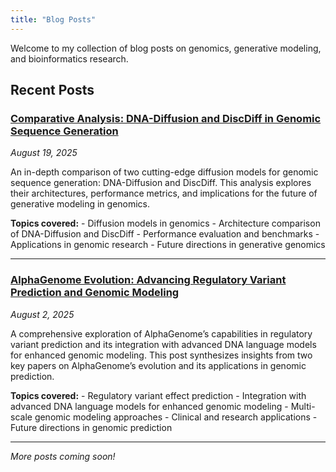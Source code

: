```yaml
---
title: "Blog Posts"
---
```


Welcome to my collection of blog posts on genomics, generative modeling, and bioinformatics research.

## Recent Posts

### [Comparative Analysis: DNA-Diffusion and DiscDiff in Genomic Sequence Generation](dna-diffusion-genomic-sequences.html)

*August 19, 2025*

An in-depth comparison of two cutting-edge diffusion models for genomic sequence generation: DNA-Diffusion and DiscDiff. This analysis explores their architectures, performance metrics, and implications for the future of generative modeling in genomics.

**Topics covered:**
- Diffusion models in genomics
- Architecture comparison of DNA-Diffusion and DiscDiff
- Performance evaluation and benchmarks
- Applications in genomic research
- Future directions in generative genomics

---

### [AlphaGenome Evolution: Advancing Regulatory Variant Prediction and Genomic Modeling](alphagenome-evolution-genomic-modeling.html)

*August 2, 2025*

A comprehensive exploration of AlphaGenome's capabilities in regulatory variant prediction and its integration with advanced DNA language models for enhanced genomic modeling. This post synthesizes insights from two key papers on AlphaGenome's evolution and its applications in genomic prediction.

**Topics covered:**
- Regulatory variant effect prediction
- Integration with advanced DNA language models for enhanced genomic modeling
- Multi-scale genomic modeling approaches
- Clinical and research applications
- Future directions in genomic prediction

---

*More posts coming soon!* 